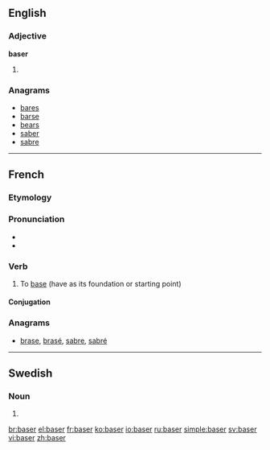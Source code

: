 {{also|Başer}}
==English==

===Adjective===
'''baser'''

# {{comparative of|[[base]]}}

===Anagrams===
* [[bares#English|bares]]
* [[barse#English|barse]]
* [[bears#English|bears]]
* [[saber#English|saber]]
* [[sabre#English|sabre]]

----

==French==

===Etymology===
{{suffix|base|er|lang=fr}}

===Pronunciation===
* {{IPA|/ba.ze/|lang=fr}}
* {{audio|Fr-baser.ogg|Audio}}

===Verb===
{{fr-verb}}

# To [[base]] (have as its foundation or starting point)

====Conjugation====
{{fr-conj-er|bas|avoir}}

===Anagrams===
* [[brase#French|brase]], [[brasé#French|brasé]], [[sabre#French|sabre]], [[sabré#French|sabré]]

----

==Swedish==

===Noun===
{{head|sv|noun form}}

# {{sv-noun-form-indef-pl|bas}}

[[br:baser]]
[[el:baser]]
[[fr:baser]]
[[ko:baser]]
[[io:baser]]
[[ru:baser]]
[[simple:baser]]
[[sv:baser]]
[[vi:baser]]
[[zh:baser]]